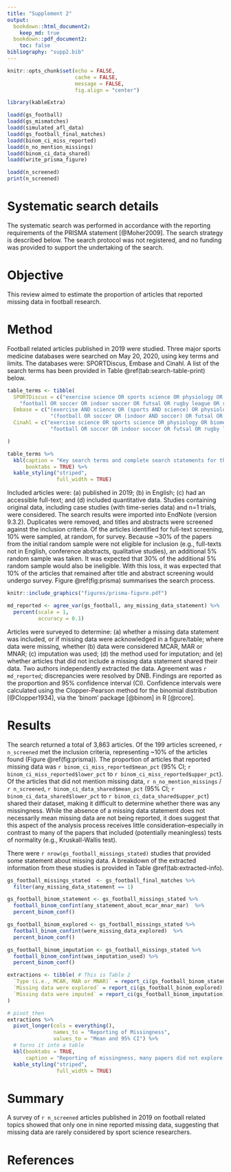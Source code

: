 ```yaml
---
title: "Supplement 2"
output: 
  bookdown::html_document2:
    keep_md: true
  bookdown::pdf_document2:
    toc: false
bibliography: "supp2.bib"
---
```


```r
knitr::opts_chunk$set(echo = FALSE, 
                      cache = FALSE,
                      message = FALSE,
                      fig.align = "center")
```

```r
library(kableExtra)
```


```r
loadd(gs_football)
loadd(gs_mismatches)
loadd(simulated_afl_data)
loadd(gs_football_final_matches)
loadd(binom_ci_miss_reported)
loadd(n_no_mention_missings)
loadd(binom_ci_data_shared)
loadd(write_prisma_figure)
```

```r
loadd(n_screened)
print(n_screened)
```

# Systematic search details

The systematic search was performed in accordance with the reporting
requirements of the PRISMA statement [@Moher2009]. The search strategy is
described below. The search protocol was not registered, and no funding
was provided to support the undertaking of the search.

# Objective

This review aimed to estimate the proportion of articles that reported 
missing data in football research.

# Method

Football related articles published in 2019 were studied. Three major
sports medicine databases were searched on May 20, 2020, using key terms and limits. 
The databases were: SPORTDiscus, Embase and Cinahl. A
list of the search terms has been provided in
Table \@ref(tab:search-table-print) below.

```r
table_terms <- tibble(
  SPORTDiscus = c("exercise science OR sports science OR physiology OR biomechanics OR nutrition OR training OR testing OR sports medicine OR performance analysis OR performance OR sport psychology OR coaching",
    "football OR soccer OR indoor soccer OR futsal OR rugby league OR rugby union OR gaelic football OR australian rules football OR AFL OR american football OR gridiron football OR touch football"),
  Embase = c("(exercise AND science OR (sports AND science) OR physiology OR biomechanics OR nutrition OR training OR testing OR (sports AND medicine) OR 'performance analysis' OR (('performance'/exp OR performance) AND ('analysis'/exp OR analysis)) OR 'performance'/exp OR performance OR 'sport psychology'/exp OR 'sport psychology' OR (('sport'/exp OR sport) AND ('psychology'/exp OR psychology)) OR 'coaching'/exp OR coaching) AND [2019-2019]/py",
              "(football OR soccer OR (indoor AND soccer) OR futsal OR rugby OR (rugby AND league) OR (rugby AND union) OR (gaelic AND football) OR 'australian rules footbal' OR (('australian'/exp OR australian) AND rules AND footbal) OR afl OR 'american football'/exp OR 'american football' OR (('american'/exp OR american) AND ('football'/exp OR football)) OR 'gridiron football' OR (gridiron AND ('football'/exp OR football)) OR 'touch football' OR (('touch'/exp OR touch) AND ('football'/exp OR football))) AND [2019-2019]/py"),
  Cinahl = c("exercise science OR sports science OR physiology OR biomechanics OR nutrition OR training OR testing OR sports medicine OR performance analysis OR performance OR sport psychology OR coaching",
              "football OR soccer OR indoor soccer OR futsal OR rugby league OR rugby union OR gaelic football OR australian rules football OR AFL OR american football OR gridiron football OR touch football")

)
```

```r
table_terms %>% 
  kbl(caption = "Key search terms and complete search statements for the databases, SPORTDiscuss, Embase, and Cinahl",
      booktabs = TRUE) %>% 
  kable_styling("striped",
                full_width = TRUE)
```

Included articles were: (a) published in 2019; (b) in English; 
(c) had an accessible full-text; and (d) included quantitative data. 
Studies containing original data, including case studies (with time-series data) 
and n=1 trials, were considered. The search results were imported into EndNote (version 9.3.2).
Duplicates were removed, and titles and abstracts were screened against
the inclusion criteria. Of the articles identified for full-text
screening, 10% were sampled, at random, for survey. Because \~30% of the
papers from the initial random sample were not eligible for inclusion
(e.g., full-texts not in English, conference abstracts, qualitative
studies), an additional 5% random sample was taken. It was expected that 
30% of the additional 5% random sample would also be ineligible. With this loss,
it was expected that 10% of the articles that remained after title and abstract 
screening would undergo survey. 
Figure \@ref(fig:prisma) summarises the search process.


```r
knitr::include_graphics("figures/prisma-figure.pdf")
```

```r
md_reported <- agree_var(gs_football, any_missing_data_statement) %>% 
  percent(scale = 1,
          accuracy = 0.1)
```

Articles were surveyed to determine: (a) whether a missing data
statement was included, or if missing data were acknowledged in a
figure/table; where data were missing, whether (b) data were considered
MCAR, MAR or MNAR; (c) imputation was used; (d) the method used for imputation; 
and (e) whether articles that did not include a missing data
statement shared their data. Two authors independently extracted the
data. Agreement was `r md_reported`; discrepancies were resolved by DNB. Findings are
reported as the proportion and 95% confidence interval (CI). Confidence
intervals were calculated using the Clopper-Pearson method for the
binomial distribution [@Clopper1934], via the 'binom' package [@binom] in R [@rcore].

# Results

The search returned a total of 3,863 articles. Of the 199 articles screened, `r n_screened` met the inclusion criteria, representing \~10% of the articles found (Figure \@ref(fig:prisma)). The proportion of articles that reported missing data was `r binom_ci_miss_reported$mean_pct` (95% CI; `r binom_ci_miss_reported$lower_pct` to `r binom_ci_miss_reported$upper_pct`). Of the articles that did not mention missing data, `r n_no_mention_missings` / `r n_screened`, `r binom_ci_data_shared$mean_pct` (95% CI; `r binom_ci_data_shared$lower_pct` to `r binom_ci_data_shared$upper_pct`) shared their dataset, making it difficult to determine whether there was any missingness. While the absence of a missing data statement does not necessarily mean missing data are not being reported, it does suggest that this aspect of the analysis process receives little consideration--especially in contrast to many of the papers that included (potentially meaningless) tests of normality (e.g., Kruskall-Wallis test).

There were `r nrow(gs_football_missings_stated)` studies that provided some statement about missing data. A breakdown of the extracted information from these studies is provided in Table \@ref(tab:extracted-info).


```r
gs_football_missings_stated  <- gs_football_final_matches %>% 
  filter(any_missing_data_statement == 1)
```

```r
gs_football_binom_statement <- gs_football_missings_stated %>% 
  football_binom_confint(any_statement_about_mcar_mnar_mar)  %>% 
  percent_binom_conf()

gs_football_binom_explored <- gs_football_missings_stated %>% 
  football_binom_confint(were_missing_data_explored)  %>% 
  percent_binom_conf()

gs_football_binom_imputation <- gs_football_missings_stated %>% 
  football_binom_confint(was_imputation_used) %>% 
  percent_binom_conf()
```

```r

extractions <- tibble( # This is Table 2
  `Type (i.e., MCAR, MAR or MNAR)` = report_ci(gs_football_binom_statement),
  `Missing data were explored` = report_ci(gs_football_binom_explored),
  `Missing data were imputed` = report_ci(gs_football_binom_imputation)
)

# pivot_then
extractions %>% 
  pivot_longer(cols = everything(),
               names_to = "Reporting of Missingness",
               values_to = "Mean and 95% CI") %>% 
  # turns it into a table
  kbl(booktabs = TRUE,
      caption = "Reporting of missingness, many papers did not explore missings in a meaningful way, and there was the same number of papers who imputed values as reported MCAR, MAR, or MNAR.") %>% 
  kable_styling("striped",
                full_width = TRUE)
```

# Summary

A survey of `r n_screened` articles published in 2019 on football related topics
showed that only one in nine reported missing data, suggesting
that missing data are rarely considered by sport science researchers.

# References {-}